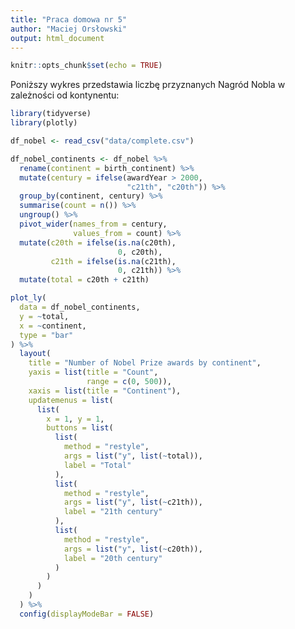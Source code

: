 ```yaml
---
title: "Praca domowa nr 5"
author: "Maciej Orsłowski"
output: html_document
---
```


```r
knitr::opts_chunk$set(echo = TRUE)
```

Poniższy wykres przedstawia liczbę przyznanych Nagród Nobla w zależności od
kontynentu:

```r

library(tidyverse)
library(plotly)

df_nobel <- read_csv("data/complete.csv")

df_nobel_continents <- df_nobel %>% 
  rename(continent = birth_continent) %>% 
  mutate(century = ifelse(awardYear > 2000,
                          "c21th", "c20th")) %>% 
  group_by(continent, century) %>% 
  summarise(count = n()) %>% 
  ungroup() %>% 
  pivot_wider(names_from = century,
              values_from = count) %>% 
  mutate(c20th = ifelse(is.na(c20th),
                        0, c20th),
         c21th = ifelse(is.na(c21th),
                        0, c21th)) %>% 
  mutate(total = c20th + c21th)

plot_ly(
  data = df_nobel_continents,
  y = ~total,
  x = ~continent,
  type = "bar"
) %>% 
  layout(
    title = "Number of Nobel Prize awards by continent",
    yaxis = list(title = "Count",
                 range = c(0, 500)),
    xaxis = list(title = "Continent"),
    updatemenus = list(
      list(
        x = 1, y = 1,
        buttons = list(
          list(
            method = "restyle",
            args = list("y", list(~total)),
            label = "Total"
          ),
          list(
            method = "restyle",
            args = list("y", list(~c21th)),
            label = "21th century"
          ),
          list(
            method = "restyle",
            args = list("y", list(~c20th)),
            label = "20th century"
          )
        )
      )
    )
  ) %>% 
  config(displayModeBar = FALSE)
```
